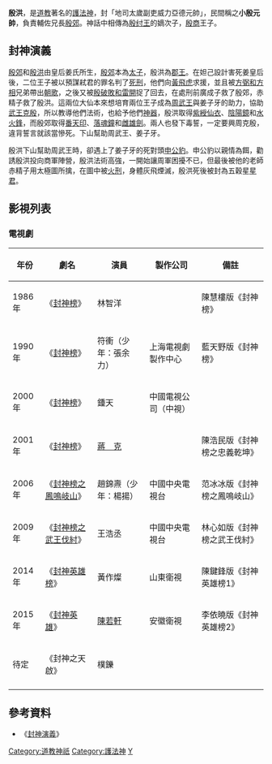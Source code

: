 '''殷洪'''，是[[道教|道教]]著名的[[護法神|護法神]]，封「地司太歲副吏威力亞德元帥」，民間稱之'''小殷元帥'''，負責輔佐兄長[[殷郊|殷郊]]。神話中相傳為[[殷纣王|殷纣王]]的嫡次子，[[殷商|殷商]]王子。

==封神演義==
[[殷郊|殷郊]]和[[殷洪|殷洪]]由皇后姜氏所生，[[殷郊|殷郊]]本為[[太子|太子]]，殷洪為[[郡王|郡王]]。在妲己設計害死姜皇后後，二位王子被以預謀弒君的罪名判了[[死刑|死刑]]，他們向[[黃飛虎|黃飛虎]]求援，並且被[[方弼|方弼和方相]]兄弟帶出[[朝歌|朝歌]]，之後又被[[殷破敗|殷破敗和雷開]]捉了回去，在處刑前廣成子救了殷郊，赤精子救了殷洪。這兩位大仙本來想培育兩位王子成為[[周武王|周武王]]與姜子牙的助力，協助[[武王克殷|武王克殷]]，所以教導他們法術，也給予他們[[神器|神器]]，殷洪取得[[紫綬仙衣|紫綬仙衣]]、[[陰陽鏡|陰陽鏡]]和[[水火鋒|水火鋒]]，而殷郊取得[[番天印|番天印]]、[[落魂鐘|落魂鐘]]和[[雌雄劍|雌雄劍]]。兩人也發下毒誓，一定要興周克殷，違背誓言就該當慘死。下山幫助周武王、姜子牙。

殷洪下山幫助周武王時，卻遇上了姜子牙的死對頭[[#申公豹|申公豹]]。申公豹以親情為餌，勸誘殷洪投向商軍陣營，殷洪法術高強，一開始讓周軍困擾不已，但最後被他的老師赤精子用太極圖所擒，在圖中被[[火刑|火刑]]，身體灰飛煙滅，殷洪死後被封為五穀星[[星君|星君]]。

==影視列表==
===電視劇===
{| class="wikitable"
|-
! 年份 !! 劇名 !! 演員 !! 製作公司 !! 備註 
|-
| 1986年||《[[封神榜|封神榜]]》|| 林智洋 ||  || 陳慧樓版《封神榜》
|-
| 1990年||《[[封神榜_(1990年)|封神榜]]》|| 符衝（少年：張余力）|| 上海電視劇製作中心 || 藍天野版《封神榜》
|-
| 2000年||《[[封神榜_(2000年電視劇)|封神榜]]》|| 鍾天 || 中國電視公司（中視）||
|-
| 2001年||《[[封神榜_(2001年電視劇)|封神榜]]》|| [[蔣克|蔣　克]] ||  || 陳浩民版《封神榜之忠義乾坤》
|-
| 2006年||《[[封神榜之鳳鳴岐山|封神榜之鳳鳴岐山]]》|| 趙錦燾（少年：楊揚）|| 中國中央電視台 || 范冰冰版《封神榜之鳳鳴岐山》
|-
| 2009年||《[[封神榜之武王伐紂|封神榜之武王伐紂]]》|| 王浩丞 || 中國中央電視台 || 林心如版《封神榜之武王伐紂》
|-
| 2014年||《[[封神英雄榜|封神英雄榜]]》|| 黃作燦 || 山東衛視 || 陳鍵鋒版《封神英雄榜1》
|-
| 2015年||《[[封神英雄|封神英雄]]》|| [[陳若軒|陳若軒]] || 安徽衛視 || 李依曉版《封神英雄榜2》
|-
| 待定 ||《封神之天啟》|| 樸鑠 ||  || 
|-
|}

== 參考資料 ==
*《[[封神演義|封神演義]]》

{{封神演义}}

[[Category:道教神祇|Category:道教神祇]]
[[Category:護法神|Category:護法神]]
[[Category:封神演义角色|Y]]